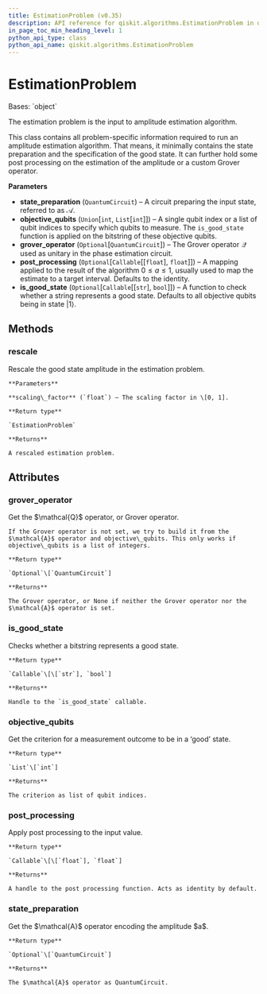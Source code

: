 ```yaml
---
title: EstimationProblem (v0.35)
description: API reference for qiskit.algorithms.EstimationProblem in qiskit v0.35
in_page_toc_min_heading_level: 1
python_api_type: class
python_api_name: qiskit.algorithms.EstimationProblem
---
```


# EstimationProblem

<Class id="qiskit.algorithms.EstimationProblem" isDedicatedPage={true} github="https://github.com/qiskit/qiskit/tree/stable/0.20/qiskit/algorithms/amplitude_estimators/estimation_problem.py" signature="EstimationProblem(state_preparation, objective_qubits, grover_operator=None, post_processing=None, is_good_state=None)" modifiers="class">
  Bases: `object`

  The estimation problem is the input to amplitude estimation algorithm.

  This class contains all problem-specific information required to run an amplitude estimation algorithm. That means, it minimally contains the state preparation and the specification of the good state. It can further hold some post processing on the estimation of the amplitude or a custom Grover operator.

  **Parameters**

  *   **state\_preparation** (`QuantumCircuit`) – A circuit preparing the input state, referred to as $\mathcal{A}$.
  *   **objective\_qubits** (`Union`\[`int`, `List`\[`int`]]) – A single qubit index or a list of qubit indices to specify which qubits to measure. The `is_good_state` function is applied on the bitstring of these objective qubits.
  *   **grover\_operator** (`Optional`\[`QuantumCircuit`]) – The Grover operator $\mathcal{Q}$ used as unitary in the phase estimation circuit.
  *   **post\_processing** (`Optional`\[`Callable`\[\[`float`], `float`]]) – A mapping applied to the result of the algorithm $0 \leq a \leq 1$, usually used to map the estimate to a target interval. Defaults to the identity.
  *   **is\_good\_state** (`Optional`\[`Callable`\[\[`str`], `bool`]]) – A function to check whether a string represents a good state. Defaults to all objective qubits being in state $|1\rangle$.

  ## Methods

  <span id="qiskit-algorithms-estimationproblem-rescale" />

  ### rescale

  <Function id="qiskit.algorithms.EstimationProblem.rescale" signature="EstimationProblem.rescale(scaling_factor)">
    Rescale the good state amplitude in the estimation problem.

    **Parameters**

    **scaling\_factor** (`float`) – The scaling factor in \[0, 1].

    **Return type**

    `EstimationProblem`

    **Returns**

    A rescaled estimation problem.
  </Function>

  ## Attributes

  ### grover\_operator

  <Attribute id="qiskit.algorithms.EstimationProblem.grover_operator">
    Get the $\mathcal{Q}$ operator, or Grover operator.

    If the Grover operator is not set, we try to build it from the $\mathcal{A}$ operator and objective\_qubits. This only works if objective\_qubits is a list of integers.

    **Return type**

    `Optional`\[`QuantumCircuit`]

    **Returns**

    The Grover operator, or None if neither the Grover operator nor the $\mathcal{A}$ operator is set.
  </Attribute>

  ### is\_good\_state

  <Attribute id="qiskit.algorithms.EstimationProblem.is_good_state">
    Checks whether a bitstring represents a good state.

    **Return type**

    `Callable`\[\[`str`], `bool`]

    **Returns**

    Handle to the `is_good_state` callable.
  </Attribute>

  ### objective\_qubits

  <Attribute id="qiskit.algorithms.EstimationProblem.objective_qubits">
    Get the criterion for a measurement outcome to be in a ‘good’ state.

    **Return type**

    `List`\[`int`]

    **Returns**

    The criterion as list of qubit indices.
  </Attribute>

  ### post\_processing

  <Attribute id="qiskit.algorithms.EstimationProblem.post_processing">
    Apply post processing to the input value.

    **Return type**

    `Callable`\[\[`float`], `float`]

    **Returns**

    A handle to the post processing function. Acts as identity by default.
  </Attribute>

  ### state\_preparation

  <Attribute id="qiskit.algorithms.EstimationProblem.state_preparation">
    Get the $\mathcal{A}$ operator encoding the amplitude $a$.

    **Return type**

    `Optional`\[`QuantumCircuit`]

    **Returns**

    The $\mathcal{A}$ operator as QuantumCircuit.
  </Attribute>
</Class>


